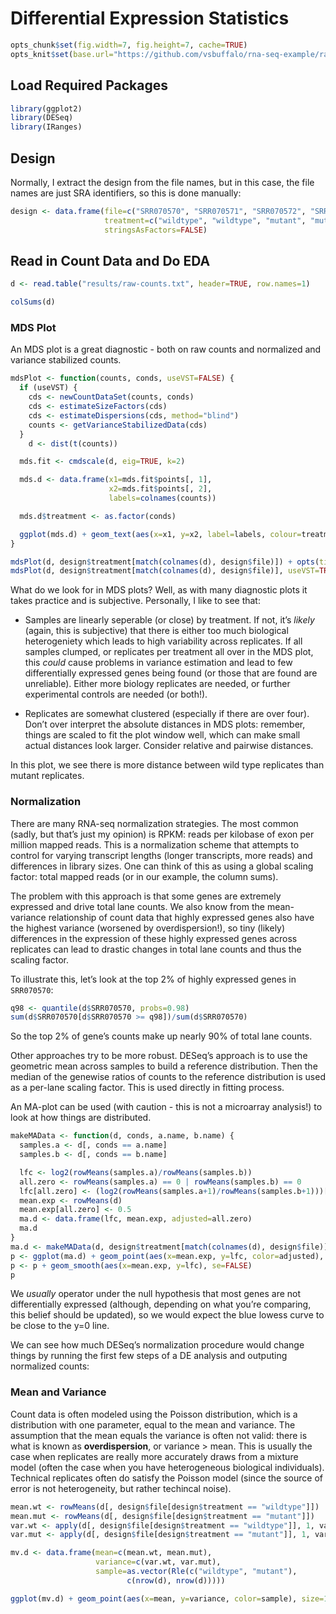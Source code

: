 # Differential Expression Statistics

```r
opts_chunk$set(fig.width=7, fig.height=7, cache=TRUE)
opts_knit$set(base.url="https://github.com/vsbuffalo/rna-seq-example/raw/master/")
````

## Load Required Packages

```r
library(ggplot2)
library(DESeq)
library(IRanges)
````
## Design

Normally, I extract the design from the file names, but in this case,
the file names are just SRA identifiers, so this is done manually:

```r

design <- data.frame(file=c("SRR070570", "SRR070571", "SRR070572", "SRR070573"), 
                     treatment=c("wildtype", "wildtype", "mutant", "mutant"), 
                     stringsAsFactors=FALSE)

````

## Read in Count Data and Do EDA

```r

d <- read.table("results/raw-counts.txt", header=TRUE, row.names=1)

````

```r

colSums(d)

````

### MDS Plot

An MDS plot is a great diagnostic - both on raw counts and normalized
and variance stabilized counts. 

```r
mdsPlot <- function(counts, conds, useVST=FALSE) {
  if (useVST) {
    cds <- newCountDataSet(counts, conds)
    cds <- estimateSizeFactors(cds)
    cds <- estimateDispersions(cds, method="blind")
    counts <- getVarianceStabilizedData(cds)
  }
    d <- dist(t(counts))

  mds.fit <- cmdscale(d, eig=TRUE, k=2)

  mds.d <- data.frame(x1=mds.fit$points[, 1],
                      x2=mds.fit$points[, 2],
                      labels=colnames(counts))

  mds.d$treatment <- as.factor(conds)

  ggplot(mds.d) + geom_text(aes(x=x1, y=x2, label=labels, colour=treatment))
}

mdsPlot(d, design$treatment[match(colnames(d), design$file)]) + opts(title="MDS on Raw Counts")
mdsPlot(d, design$treatment[match(colnames(d), design$file)], useVST=TRUE) + opts(title="MDS on Normalized and VST Counts")

````

What do we look for in MDS plots? Well, as with many diagnostic plots
it takes practice and is subjective. Personally, I like to see that:

 - Samples are linearly seperable (or close) by treatment. If not,
   it's *likely* (again, this is subjective) that there is either too
   much biological heterogeniety which leads to high variability
   across replicates. If all samples clumped, or replicates per
   treatment all over in the MDS plot, this *could* cause problems in
   variance estimation and lead to few differentially expressed genes
   being found (or those that are found are unreliable). Either more
   biology replicates are needed, or further experimental controls are
   needed (or both!).

 - Replicates are somewhat clustered (especially if there are over
   four). Don't over interpret the absolute distances in MDS plots:
   remember, things are scaled to fit the plot window well, which can
   make small actual distances look larger. Consider relative and
   pairwise distances.

In this plot, we see there is more distance between wild type
replicates than mutant replicates.

### Normalization

There are many RNA-seq normalization strategies. The most common
(sadly, but that's just my opinion) is RPKM: reads per kilobase of
exon per million mapped reads. This is a normalization scheme that
attempts to control for varying transcript lengths (longer
transcripts, more reads) and differences in library sizes. One can
think of this as using a global scaling factor: total mapped reads (or
in our example, the column sums).

The problem with this approach is that some genes are extremely
expressed and drive total lane counts. We also know from the
mean-variance relationship of count data that highly expressed genes
also have the highest variance (worsened by overdispersion!), so tiny
(likely) differences in the expression of these highly expressed genes
across replicates can lead to drastic changes in total lane counts and
thus the scaling factor. 

To illustrate this, let's look at the top 2% of highly expressed genes
in `SRR070570`:

```r

q98 <- quantile(d$SRR070570, probs=0.98)
sum(d$SRR070570[d$SRR070570 >= q98])/sum(d$SRR070570)
````

So the top 2% of gene's counts make up nearly 90% of total lane
counts. 

Other approaches try to be more robust. DESeq's approach is to use the
geometric mean across samples to build a reference distribution. Then
the median of the genewise ratios of counts to the reference
distribution is used as a per-lane scaling factor. This is used
directly in fitting process.

An MA-plot can be used (with caution - this is not a microarray
analysis!) to look at how things are distributed.

```r

makeMAData <- function(d, conds, a.name, b.name) {
  samples.a <- d[, conds == a.name]
  samples.b <- d[, conds == b.name]

  lfc <- log2(rowMeans(samples.a)/rowMeans(samples.b))
  all.zero <- rowMeans(samples.a) == 0 | rowMeans(samples.b) == 0
  lfc[all.zero] <- (log2(rowMeans(samples.a+1)/rowMeans(samples.b+1)))[all.zero]
  mean.exp <- rowMeans(d)
  mean.exp[all.zero] <- 0.5
  ma.d <- data.frame(lfc, mean.exp, adjusted=all.zero)
  ma.d
}
ma.d <- makeMAData(d, design$treatment[match(colnames(d), design$file)], "mutant", "wildtype")
p <- ggplot(ma.d) + geom_point(aes(x=mean.exp, y=lfc, color=adjusted), size=0.8) + scale_x_log10("mean expression") + scale_y_continuous("log2 fold change (mutant/wildtype)")
p <- p + geom_smooth(aes(x=mean.exp, y=lfc), se=FALSE)
p
````

We *usually* operator under the null hypothesis that most genes are
not differentially expressed (although, depending on what you're
comparing, this belief should be updated), so we would expect the blue
lowess curve to be close to the y=0 line. 

We can see how much DESeq's normalization procedure would change
things by running the first few steps of a DE analysis and outputing
normalized counts:

### Mean and Variance

Count data is often modeled using the Poisson distribution, which is a
distribution with one parameter, equal to the mean and variance. The
assumption that the mean equals the variance is often not valid: there
is what is known as **overdispersion**, or variance > mean. This is
usually the case when replicates are really more accurately draws from
a mixture model (often the case when you have heterogeneous biological
individuals). Technical replicates often do satisfy the Poisson model
(since the source of error is not heterogeneity, but rather techincal
noise). 

```r

mean.wt <- rowMeans(d[, design$file[design$treatment == "wildtype"]])
mean.mut <- rowMeans(d[, design$file[design$treatment == "mutant"]])
var.wt <- apply(d[, design$file[design$treatment == "wildtype"]], 1, var)
var.mut <- apply(d[, design$file[design$treatment == "mutant"]], 1, var)

mv.d <- data.frame(mean=c(mean.wt, mean.mut), 
                   variance=c(var.wt, var.mut),
                   sample=as.vector(Rle(c("wildtype", "mutant"), 
                          c(nrow(d), nrow(d)))))

ggplot(mv.d) + geom_point(aes(x=mean, y=variance, color=sample), size=1) + scale_x_log10() + scale_y_log10() + geom_abline(slope=1, intercept=0, color="blue")
````

